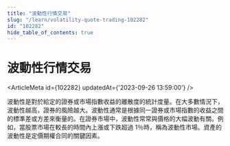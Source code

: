 ```yaml
---
title: "波動性行情交易"
slug: "/learn/volatility-quote-trading-102282"
id: "102282"
hide_table_of_contents: true
---
```



# 波動性行情交易

<ArticleMeta id={102282} updatedAt={'2023-09-26 13:59:00'} />
<div className='border-solid border-b border-t-0 my-4 border-[var(--ifm-color-gray-300)]' />

波動性是對於給定的證券或市場指數收益的離散度的統計度量。在大多數情況下，波動性越高，證券的風險越大。波動性通常是根據同一證券或市場指數的收益之間的標準差或方差來衡量的。在證券市場中，波動性常常與價格的大幅波動有關。例如，當股票市場在較長的時間內上漲或下跌超過 1％時，稱為波動性市場。資產的波動性是定價期權合同的關鍵因素。

